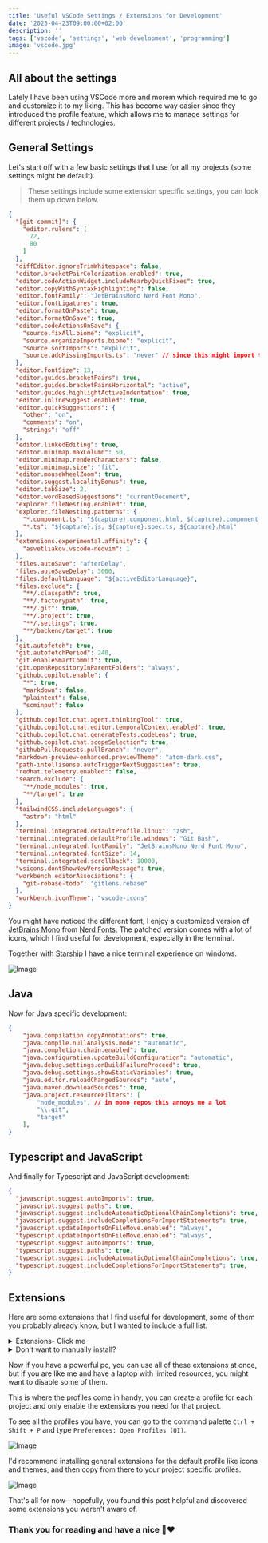```yaml
---
title: 'Useful VSCode Settings / Extensions for Development'
date: '2025-04-23T09:00:00+02:00'
description: ''
tags: ['vscode', 'settings', 'web development', 'programming']
image: 'vscode.jpg'
---
```


## All about the settings

Lately I have been using VSCode more and morem which required me to go and customize it to my liking.
This has become way easier since they introduced the profile feature, which allows me to manage settings for different projects / technologies.

## General Settings

Let's start off with a few basic settings that I use for all my projects (some settings might be default).

> These settings include some extension specific settings, you can look them up down below.

```json
{
  "[git-commit]": {
    "editor.rulers": [
      72,
      80
    ]
  },
  "diffEditor.ignoreTrimWhitespace": false,
  "editor.bracketPairColorization.enabled": true,
  "editor.codeActionWidget.includeNearbyQuickFixes": true,
  "editor.copyWithSyntaxHighlighting": false,
  "editor.fontFamily": "JetBrainsMono Nerd Font Mono",
  "editor.fontLigatures": true,
  "editor.formatOnPaste": true,
  "editor.formatOnSave": true,
  "editor.codeActionsOnSave": {
    "source.fixAll.biome": "explicit",
    "source.organizeImports.biome": "explicit",
    "source.sortImports": "explicit",
    "source.addMissingImports.ts": "never" // since this might import the wrong module
  },
  "editor.fontSize": 13,
  "editor.guides.bracketPairs": true,
  "editor.guides.bracketPairsHorizontal": "active",
  "editor.guides.highlightActiveIndentation": true,
  "editor.inlineSuggest.enabled": true,
  "editor.quickSuggestions": {
    "other": "on",
    "comments": "on",
    "strings": "off"
  },
  "editor.linkedEditing": true,
  "editor.minimap.maxColumn": 50,
  "editor.minimap.renderCharacters": false,
  "editor.minimap.size": "fit",
  "editor.mouseWheelZoom": true,
  "editor.suggest.localityBonus": true,
  "editor.tabSize": 2,
  "editor.wordBasedSuggestions": "currentDocument",
  "explorer.fileNesting.enabled": true,
  "explorer.fileNesting.patterns": {
    "*.component.ts": "$(capture).component.html, $(capture).component.css, $(capture).component.scss, $(capture).module.ts, $(capture).component.spec.ts",
    "*.ts": "${capture}.js, ${capture}.spec.ts, ${capture}.html"
  },
  "extensions.experimental.affinity": {
    "asvetliakov.vscode-neovim": 1
  },
  "files.autoSave": "afterDelay",
  "files.autoSaveDelay": 3000,
  "files.defaultLanguage": "${activeEditorLanguage}",
  "files.exclude": {
    "**/.classpath": true,
    "**/.factorypath": true,
    "**/.git": true,
    "**/.project": true,
    "**/.settings": true,
    "**/backend/target": true
  },
  "git.autofetch": true,
  "git.autofetchPeriod": 240,
  "git.enableSmartCommit": true,
  "git.openRepositoryInParentFolders": "always",
  "github.copilot.enable": {
    "*": true,
    "markdown": false,
    "plaintext": false,
    "scminput": false
  },
  "github.copilot.chat.agent.thinkingTool": true,
  "github.copilot.chat.editor.temporalContext.enabled": true,
  "github.copilot.chat.generateTests.codeLens": true,
  "github.copilot.chat.scopeSelection": true,
  "githubPullRequests.pullBranch": "never",
  "markdown-preview-enhanced.previewTheme": "atom-dark.css",
  "path-intellisense.autoTriggerNextSuggestion": true,
  "redhat.telemetry.enabled": false,
  "search.exclude": {
    "**/node_modules": true,
    "**/target": true
  },
  "tailwindCSS.includeLanguages": {
    "astro": "html"
  },
  "terminal.integrated.defaultProfile.linux": "zsh",
  "terminal.integrated.defaultProfile.windows": "Git Bash",
  "terminal.integrated.fontFamily": "JetBrainsMono Nerd Font Mono",
  "terminal.integrated.fontSize": 14,
  "terminal.integrated.scrollback": 10000,
  "vsicons.dontShowNewVersionMessage": true,
  "workbench.editorAssociations": {
    "git-rebase-todo": "gitlens.rebase"
  },
  "workbench.iconTheme": "vscode-icons"
}
```

You might have noticed the different font, I enjoy a customized version of [JetBrains Mono](https://www.jetbrains.com/lp/mono/) from [Nerd Fonts](https://www.nerdfonts.com/).
The patched version comes with a lot of icons, which I find useful for development, especially in the terminal.

Together with [Starship](https://starship.rs/) I have a nice terminal experience on windows.

![Image](/terminal.jpg)

## Java

Now for Java specific development:

```json
{
    "java.compilation.copyAnnotations": true,
    "java.compile.nullAnalysis.mode": "automatic",
    "java.completion.chain.enabled": true,
    "java.configuration.updateBuildConfiguration": "automatic",
    "java.debug.settings.onBuildFailureProceed": true,
    "java.debug.settings.showStaticVariables": true,
    "java.editor.reloadChangedSources": "auto",
    "java.maven.downloadSources": true,
    "java.project.resourceFilters": [
        "node_modules", // in mono repos this annoys me a lot
        "\\.git",
        "target"
    ],
}
```

## Typescript and JavaScript

And finally for Typescript and JavaScript development:


```json
{
  "javascript.suggest.autoImports": true,
  "javascript.suggest.paths": true,
  "javascript.suggest.includeAutomaticOptionalChainCompletions": true,
  "javascript.suggest.includeCompletionsForImportStatements": true,
  "javascript.updateImportsOnFileMove.enabled": "always",
  "typescript.updateImportsOnFileMove.enabled": "always",
  "typescript.suggest.autoImports": true,
  "typescript.suggest.paths": true,
  "typescript.suggest.includeAutomaticOptionalChainCompletions": true,
  "typescript.suggest.includeCompletionsForImportStatements": true,
}
```

## Extensions

Here are some extensions that I find useful for development, some of them you probably already know, but I wanted to include a full list.

<details>

<summary>Extensions- Click me</summary>

I linked them to the marketplace -> should be easier to install

- [Better Comments](https://marketplace.visualstudio.com/items?itemName=aaron-bond.better-comments)
- [ZipFS](https://marketplace.visualstudio.com/items?itemName=arcanis.vscode-zipfs)
- [VSCode Neovim](https://marketplace.visualstudio.com/items?itemName=asvetliakov.vscode-neovim)
- [Markdown Mermaid](https://marketplace.visualstudio.com/items?itemName=bierner.markdown-mermaid)
- [Biome](https://marketplace.visualstudio.com/items?itemName=biomejs.biome)
- [Mermaid Markdown Syntax Highlighting](https://marketplace.visualstudio.com/items?itemName=bpruitt-goddard.mermaid-markdown-syntax-highlighting)
- [Tailwind CSS IntelliSense](https://marketplace.visualstudio.com/items?itemName=bradlc.vscode-tailwindcss)
- [Turbo Console Log](https://marketplace.visualstudio.com/items?itemName=chakrounanas.turbo-console-log)
- [NPM IntelliSense](https://marketplace.visualstudio.com/items?itemName=christian-kohler.npm-intellisense)
- [Path IntelliSense](https://marketplace.visualstudio.com/items?itemName=christian-kohler.path-intellisense)
- [Regex](https://marketplace.visualstudio.com/items?itemName=chrmarti.regex)
- [Package JSON Upgrade](https://marketplace.visualstudio.com/items?itemName=codeandstuff.package-json-upgrade)
- [Gitignore](https://marketplace.visualstudio.com/items?itemName=codezombiech.gitignore)
- [Docker](https://marketplace.visualstudio.com/items?itemName=docker.docker)
- [Git History](https://marketplace.visualstudio.com/items?itemName=donjayamanne.githistory)
- [XML Tools](https://marketplace.visualstudio.com/items?itemName=dotjoshjohnson.xml)
- [GitLens](https://marketplace.visualstudio.com/items?itemName=eamodio.gitlens)
- [EditorConfig](https://marketplace.visualstudio.com/items?itemName=editorconfig.editorconfig)
- [Prettier - Code Formatter](https://marketplace.visualstudio.com/items?itemName=esbenp.prettier-vscode)
- [Git Project Manager](https://marketplace.visualstudio.com/items?itemName=felipecaputo.git-project-manager)
- [Auto Close Tag](https://marketplace.visualstudio.com/items?itemName=formulahendry.auto-close-tag)
- [Auto Complete Tag](https://marketplace.visualstudio.com/items?itemName=formulahendry.auto-complete-tag)
- [Auto Rename Tag](https://marketplace.visualstudio.com/items?itemName=formulahendry.auto-rename-tag)
- [GitHub Copilot](https://marketplace.visualstudio.com/items?itemName=github.copilot)
- [GitHub Copilot Chat](https://marketplace.visualstudio.com/items?itemName=github.copilot-chat)
- [GitHub Actions](https://marketplace.visualstudio.com/items?itemName=github.vscode-github-actions)
- [GitHub Pull Requests and Issues](https://marketplace.visualstudio.com/items?itemName=github.vscode-pull-request-github)
- [Go](https://marketplace.visualstudio.com/items?itemName=golang.go)
- [Excel Viewer](https://marketplace.visualstudio.com/items?itemName=grapecity.gc-excelviewer)
- [Todo Tree](https://marketplace.visualstudio.com/items?itemName=gruntfuggly.todo-tree)
- [Draw.io Integration](https://marketplace.visualstudio.com/items?itemName=hediet.vscode-drawio)
- [Headwind](https://marketplace.visualstudio.com/items?itemName=heybourn.headwind)
- [Output Colorizer](https://marketplace.visualstudio.com/items?itemName=ibm.output-colorizer)
- [Registry Editor](https://marketplace.visualstudio.com/items?itemName=ionutvmi.reg)
- [Edit CSV](https://marketplace.visualstudio.com/items?itemName=janisdd.vscode-edit-csv)
- [Colorize](https://marketplace.visualstudio.com/items?itemName=kamikillerto.vscode-colorize)
- [Gutter Preview](https://marketplace.visualstudio.com/items?itemName=kisstkondoros.vscode-gutter-preview)
- [Bash IDE](https://marketplace.visualstudio.com/items?itemName=mads-hartmann.bash-ide-vscode)
- [Rainbow CSV](https://marketplace.visualstudio.com/items?itemName=mechatroner.rainbow-csv)
- [Git Graph](https://marketplace.visualstudio.com/items?itemName=mhutchie.git-graph)
- [Dotenv](https://marketplace.visualstudio.com/items?itemName=mikestead.dotenv)
- [Better Folding](https://marketplace.visualstudio.com/items?itemName=mohammadbaqer.better-folding)
- [SCSS IntelliSense](https://marketplace.visualstudio.com/items?itemName=mrmlnc.vscode-scss)
- [Docker Tools](https://marketplace.visualstudio.com/items?itemName=ms-azuretools.vscode-docker)
- [PostgreSQL](https://marketplace.visualstudio.com/items?itemName=ms-ossdata.vscode-postgresql)
- [Remote - Containers](https://marketplace.visualstudio.com/items?itemName=ms-vscode-remote.remote-containers)
- [Remote - SSH](https://marketplace.visualstudio.com/items?itemName=ms-vscode-remote.remote-ssh)
- [Remote - SSH: Editing](https://marketplace.visualstudio.com/items?itemName=ms-vscode-remote.remote-ssh-edit)
- [Remote - WSL](https://marketplace.visualstudio.com/items?itemName=ms-vscode-remote.remote-wsl)
- [Remote Extension Pack](https://marketplace.visualstudio.com/items?itemName=ms-vscode-remote.vscode-remote-extensionpack)
- [Makefile Tools](https://marketplace.visualstudio.com/items?itemName=ms-vscode.makefile-tools)
- [Remote Explorer](https://marketplace.visualstudio.com/items?itemName=ms-vscode.remote-explorer)
- [Remote Server](https://marketplace.visualstudio.com/items?itemName=ms-vscode.remote-server)
- [Live Share](https://marketplace.visualstudio.com/items?itemName=ms-vsliveshare.vsliveshare)
- [Material Icon Theme](https://marketplace.visualstudio.com/items?itemName=pkief.material-icon-theme)
- [Quicktype](https://marketplace.visualstudio.com/items?itemName=quicktype.quicktype)
- [XML](https://marketplace.visualstudio.com/items?itemName=redhat.vscode-xml)
- [YAML](https://marketplace.visualstudio.com/items?itemName=redhat.vscode-yaml)
- [Live Server](https://marketplace.visualstudio.com/items?itemName=ritwickdey.liveserver)
- [Markdown Preview Enhanced](https://marketplace.visualstudio.com/items?itemName=shd101wyy.markdown-preview-enhanced)
- [SCSS Formatter](https://marketplace.visualstudio.com/items?itemName=sibiraj-s.vscode-scss-formatter)
- [Auto Import](https://marketplace.visualstudio.com/items?itemName=steoates.autoimport)
- [Code Spell Checker](https://marketplace.visualstudio.com/items?itemName=streetsidesoftware.code-spell-checker)
- [Stylelint](https://marketplace.visualstudio.com/items?itemName=stylelint.vscode-stylelint)
- [VSLook](https://marketplace.visualstudio.com/items?itemName=sudoaugustin.vslook)
- [Snippets](https://marketplace.visualstudio.com/items?itemName=tahabasri.snippets)
- [Even Better TOML](https://marketplace.visualstudio.com/items?itemName=tamasfe.even-better-toml)
- [MDX](https://marketplace.visualstudio.com/items?itemName=unifiedjs.vscode-mdx)
- [Error Lens](https://marketplace.visualstudio.com/items?itemName=usernamehw.errorlens)
- [Intellicode API Usage Examples](https://marketplace.visualstudio.com/items?itemName=visualstudioexptteam.intellicode-api-usage-examples)
- [Intellicode](https://marketplace.visualstudio.com/items?itemName=visualstudioexptteam.vscodeintellicode)
- [VSCode Icons](https://marketplace.visualstudio.com/items?itemName=vscode-icons-team.vscode-icons)
- [Vim](https://marketplace.visualstudio.com/items?itemName=vscodevim.vim)
- [Todo Highlight](https://marketplace.visualstudio.com/items?itemName=wayou.vscode-todo-highlight)
- [VimL](https://marketplace.visualstudio.com/items?itemName=xadillax.viml)
- [Pretty TS Errors](https://marketplace.visualstudio.com/items?itemName=yoavbls.pretty-ts-errors)
- [Markdown PDF](https://marketplace.visualstudio.com/items?itemName=yzane.markdown-pdf)
- [Markdown All in One](https://marketplace.visualstudio.com/items?itemName=yzhang.markdown-all-in-one)
- [Codesandbox Black Theme](https://marketplace.visualstudio.com/items?itemName=ziterz.codesandbox-black-theme)

</details>

<details>

<summary>Don't want to manually install?</summary>

```bash
# Run this in your terminal
code --install-extension aaron-bond.better-comments
code --install-extension arcanis.vscode-zipfs
code --install-extension asvetliakov.vscode-neovim
code --install-extension bierner.markdown-mermaid
code --install-extension biomejs.biome
code --install-extension bpruitt-goddard.mermaid-markdown-syntax-highlighting
code --install-extension bradlc.vscode-tailwindcss
code --install-extension chakrounanas.turbo-console-log
code --install-extension christian-kohler.npm-intellisense
code --install-extension christian-kohler.path-intellisense
code --install-extension chrmarti.regex
code --install-extension codeandstuff.package-json-upgrade
code --install-extension codezombiech.gitignore
code --install-extension docker.docker
code --install-extension donjayamanne.githistory
code --install-extension dotjoshjohnson.xml
code --install-extension eamodio.gitlens
code --install-extension editorconfig.editorconfig
code --install-extension esbenp.prettier-vscode
code --install-extension felipecaputo.git-project-manager
code --install-extension formulahendry.auto-close-tag
code --install-extension formulahendry.auto-complete-tag
code --install-extension formulahendry.auto-rename-tag
code --install-extension github.copilot
code --install-extension github.copilot-chat
code --install-extension github.vscode-github-actions
code --install-extension github.vscode-pull-request-github
code --install-extension golang.go
code --install-extension grapecity.gc-excelviewer
code --install-extension gruntfuggly.todo-tree
code --install-extension hediet.vscode-drawio
code --install-extension heybourn.headwind
code --install-extension ibm.output-colorizer
code --install-extension ionutvmi.reg
code --install-extension janisdd.vscode-edit-csv
code --install-extension kamikillerto.vscode-colorize
code --install-extension kisstkondoros.vscode-gutter-preview
code --install-extension mads-hartmann.bash-ide-vscode
code --install-extension mechatroner.rainbow-csv
code --install-extension mhutchie.git-graph
code --install-extension mikestead.dotenv
code --install-extension mohammadbaqer.better-folding
code --install-extension mrmlnc.vscode-scss
code --install-extension ms-azuretools.vscode-docker
code --install-extension ms-ossdata.vscode-postgresql
code --install-extension ms-vscode-remote.remote-containers
code --install-extension ms-vscode-remote.remote-ssh
code --install-extension ms-vscode-remote.remote-ssh-edit
code --install-extension ms-vscode-remote.remote-wsl
code --install-extension ms-vscode-remote.vscode-remote-extensionpack
code --install-extension ms-vscode.makefile-tools
code --install-extension ms-vscode.remote-explorer
code --install-extension ms-vscode.remote-server
code --install-extension ms-vsliveshare.vsliveshare
code --install-extension pkief.material-icon-theme
code --install-extension quicktype.quicktype
code --install-extension redhat.vscode-xml
code --install-extension redhat.vscode-yaml
code --install-extension ritwickdey.liveserver
code --install-extension shd101wyy.markdown-preview-enhanced
code --install-extension sibiraj-s.vscode-scss-formatter
code --install-extension steoates.autoimport
code --install-extension streetsidesoftware.code-spell-checker
code --install-extension stylelint.vscode-stylelint
code --install-extension sudoaugustin.vslook
code --install-extension tahabasri.snippets
code --install-extension tamasfe.even-better-toml
code --install-extension unifiedjs.vscode-mdx
code --install-extension usernamehw.errorlens
code --install-extension visualstudioexptteam.intellicode-api-usage-examples
code --install-extension visualstudioexptteam.vscodeintellicode
code --install-extension vscode-icons-team.vscode-icons
code --install-extension vscodevim.vim
code --install-extension wayou.vscode-todo-highlight
code --install-extension xadillax.viml
code --install-extension yoavbls.pretty-ts-errors
code --install-extension yzane.markdown-pdf
code --install-extension yzhang.markdown-all-in-one
code --install-extension ziterz.codesandbox-black-theme
```

</details>

Now if you have a powerful pc, you can use all of these extensions at once, but if you are like me and have a laptop with limited resources, you might want to disable some of them.

This is where the profiles come in handy, you can create a profile for each project and only enable the extensions you need for that project.

To see all the profiles you have, you can go to the command palette <span className='text-nowrap'>`Ctrl + Shift + P`</span> and type <span className='text-nowrap'>`Preferences: Open Profiles (UI)`</span>.

![Image](/vscode_command_profile.jpg)

I'd recommend installing general extensions for the default profile like icons and themes, and then copy from there to your project specific profiles.

![Image](/vscode_profiles.jpg)


That's all for now—hopefully, you found this post helpful and discovered some extensions you weren't aware of.

<div className="w-full relative mt-12 mb-8 rounded-xl bg-gradient-to-r from-green-700 via-lime-600 to-emerald-500 p-1 shadow-xl">
    <div className="rounded-lg bg-green-950 p-8 text-center">
        <h3 className="mb-2 text-2xl font-bold text-white">Thank you for reading and have a nice 🍵❤️</h3>
    </div>
</div>